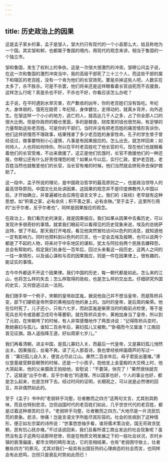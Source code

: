 ```yaml
---
---
---
```

title: 历史政治上的因果
---




这是孟子家乡的事，孟子是邹人，邹大约只有现代的一个小县那么大，姑且称他为一个国。其实邹和邾，也都属于鲁国的境内，用现代的观念来讲，相当于鲁国的一个独立市。

邹和鲁国，发生了权利上的争执，这是一次很大很激烈的冲突。邹穆公问孟子说，在这一次和鲁国的激烈冲突当中，我的高级干部死了三十三个人，而这些干部的属下和辖区的老百姓，没有一个肯为他们的长官效死。要是杀掉这些人吧，人数实在太多了，杀不胜杀。可是不杀罢，他们将来还是这样眼看着长官战死而不去援救，这样怎么行呢？真是杀也不好，不杀也不好，你看应该怎么办呢？

孟子说，在平时遇到水旱灾害，农产歉收的凶年，你的老百姓们没有饭吃。年纪大，身体弱的，饿死在路旁；年纪轻，身体健壮，走得动的，就离乡背井，向外逃生。在邹这样一个小小的地方，逃亡的人，就高达几千人之多，占了你全部人口的很大比例。但是你政府的粮仓里面，多的是粮食，财库里的钱也很充裕，有足够的力量帮助这些老百姓。可是你的干部们，当时并没有把老百姓的痛苦情形告诉你，他们这样骄慢而不理政事，结果残害了多少老百姓的身家性命。孔子的学生曾子曾经说过，做事要特别小心谨慎，凡事是有因果报应的。怎么出去，就怎样回来；如何待人，人也将如何待你。所以在平时老百姓吃了他长官的亏。现在他们也就眼看着他们的长官受难，不出来救援了。这正是他们饥饿时，长官不救援他们的一种还报，你穆公还有什么好责怪埋怨的呢？如果从今以后，实行仁政，爱护老百姓，老百姓当然也就敬爱他们的长官，当长官有难的时候，他们当然就会拼死命去保护救助了。

这一段中，孟子所说的理论，是中国政治哲学的最高原则之一，也是政治领导人的最高领导原则。中国文化处处讲因果，这因果的观念并不是印度佛教传入中国以后，才开始确立，并普遍被社会应用在语言文字上。我们的《易经》老早就有这种思想，如“积善之家，必有余庆；积不善之家，必有余殃。”至于孟子，这里所引用的“出乎尔者，反乎尔者也”，同样是因果报应的观念。

在政治上，我们看历史的演变，就是因果报应。我们如果从因果中去看历史，可以发现许多很奇妙的事情。就拿我们眼前可以看得见的历史现象来说，埃及的总统萨达特，很了不起。那天我打开电视，看见他突然冒险访问以色列的消息，就知道他一定有影响力。同时也预料到以色列的贝京，也一定会去埃及报聘，也可以说两个都是了不起的人物，将来对于中东地区的谋和，犹太与阿拉伯两个民族去嫌释怨，总会有帮助的。假定我们处身在一百年后，回过头来看这一段历史，这两人之间的一往一来情形，以及诚心谋和与否的因果报应，则是一件在因果律上，很有趣的，能证实的事情。

古今中外都逃不开这个因果律。我们中国的历史，每一朝代都是如此。怎么来的江山，也将怎么样的失去；怎么样取得的政权，也是怎么样的交出去。仔细研究外国的史实，又何尝逃过此一法则。

我们随手举一个例子，宋朝的皇帝赵匡胤，据说他自己并不想当皇帝，而是陈桥兵变，部下们硬把皇帝所穿的黄袍加在他的身上的。当时的皇帝，是后周的柴荣。他在位时死了，儿子还小，只有六七岁，而赵匡胤是柴荣当时的殿前点检使，等于是宪兵总司令或首都卫戍司令等要职。就在陈桥兵变中，黄袍加身当了皇帝，所以到了元初，在宋朝垮了的时候，有人非常感慨地作了两首诗说：“记得陈桥兵变时，欺她寡妇与孤儿。谁知二百余年后，寡妇孤儿又被欺。”“卧榻而今又属谁？江南回首见征旗。路人遥指降王道，好似周家七岁儿。”

我们再看清朝，进主中国，是孤儿寡妇入关，而最后一代皇帝，又是寡妇孤儿悄然出关。因果报应，丝毫不爽。读了元人那首诗，我也曾经依样画葫芦的写过一首：“寡妇孤儿自入关，便宜占尽此江山。果然二百余年后，母子君臣出塞难。”溥仪登基接受群臣朝贺的时候，还是一个小孩子。抱他坐上金銮殿的大交椅上时，他大哭起来，他的父亲摄政王拍拍他，安慰说：“不要哭，快完了！”果然很快就完了。这就是“出乎尔者，反乎尔者也”的道理。所以国家也好，个人的事业也好，都是怎么起来，也是怎样下去。经过时间的证明，长期观之，可以说是必然律的回互，并非偶然如此的。

至于《孟子》书中的“老弱转乎沟壑，壮者散而之四方”这两句文言，尤其别具韵味，而且也特别悲凉。岂但战国时代的老百姓们如此，几乎世世代代的老百姓，都是过着这种艰苦的日子。“老弱转乎沟壑，壮者散而之四方。”大地尽是一片流民饥荒的景象。悲凉，惨痛！岂是言语文字所能尽其形容的。社会的贫病到了这种情形，便正如左宗棠的诗所说：“世事悠悠袖手看，谁将儒术策治安。国无苛政贪犹赖，民有饥心抚亦难。”不过话说回来，我们且看所谓工商业发达的社会现象呢？虽然没有孟子这两句话那样悲惨，但是在物质文明发展之下的一般社会状况，农村乡镇的衰落偏废，都市文明的畸形发达，它的变相结果，也有“老弱困守故土，壮者散处四方”的景况。尤其对我们一般具有出国狂热的心理病态的社会而言，也同样会有此悲鸣，岂但只是衰乱时势如此而已！